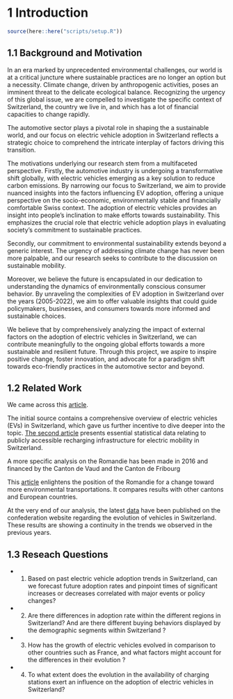 # 1 Introduction

```r
source(here::here("scripts/setup.R"))
```

## 1.1 Background and Motivation

In an era marked by unprecedented environmental challenges, our world is
at a critical juncture where sustainable practices are no longer an
option but a necessity. Climate change, driven by anthropogenic
activities, poses an imminent threat to the delicate ecological balance.
Recognizing the urgency of this global issue, we are compelled to
investigate the specific context of Switzerland, the country we live in,
and which has a lot of financial capacities to change rapidly.

The automotive sector plays a pivotal role in shaping the a sustainable
world, and our focus on electric vehicle adoption in Switzerland
reflects a strategic choice to comprehend the intricate interplay of
factors driving this transition.

The motivations underlying our research stem from a multifaceted
perspective. Firstly, the automotive industry is undergoing a
transformative shift globally, with electric vehicles emerging as a key
solution to reduce carbon emissions. By narrowing our focus to
Switzerland, we aim to provide nuanced insights into the factors
influencing EV adoption, offering a unique perspective on the
socio-economic, environmentally stable and financially comfortable Swiss
context. The adoption of electric vehicles provides an insight into
people's inclination to make efforts towards sustainability. This
emphasizes the crucial role that electric vehicle adoption plays in
evaluating society's commitment to sustainable practices.

Secondly, our commitment to environmental sustainability extends beyond
a generic interest. The urgency of addressing climate change has never
been more palpable, and our research seeks to contribute to the
discussion on sustainable mobility.

Moreover, we believe the future is encapsulated in our dedication to
understanding the dynamics of environmentally conscious consumer
behavior. By unraveling the complexities of EV adoption in Switzerland
over the years (2005-2022), we aim to offer valuable insights that could
guide policymakers, businesses, and consumers towards more informed and
sustainable choices.

We believe that by comprehensively analyzing the impact of external
factors on the adoption of electric vehicles in Switzerland, we can
contribute meaningfully to the ongoing global efforts towards a more
sustainable and resilient future. Through this project, we aspire to
inspire positive change, foster innovation, and advocate for a paradigm
shift towards eco-friendly practices in the automotive sector and
beyond.

## 1.2 Related Work

We came across this
[article](https://www.hivepower.tech/blog/electric-vehicles-evs-in-switzerland-what-you-should-know).

The initial source contains a comprehensive overview of electric
vehicles (EVs) in Switzerland, which gave us further incentive to dive
deeper into the topic. [The second
article](https://www.uvek-gis.admin.ch/BFE/storymaps/MO_Kennzahlen_Fahrzeuge/Ladeinfrastruktur_Elektromobilitaet/?lang=fr)
presents essential statistical data relating to publicly accessible
recharging infrastructure for electric mobility in Switzerland.

A more specific analysis on the Romandie has been made in 2016 and
financed by the Canton de Vaud and the Canton de Fribourg

This
[article](https://www.vd.ch/fileadmin/user_upload/themes/environnement/energie/fichiers_pdf/Rapp-20171116-Electromobilite-Suisse-romande-Synthese.pdf)
enlightens the position of the Romandie for a change toward more
environmental transportations. It compares results with other cantons
and European countries.

At the very end of our analysis, the latest
[data](https://www.bfs.admin.ch/news/fr/2023-0127) have been published
on the confederation website regarding the evolution of vehicles in
Switzerland. These results are showing a continuity in the trends we
observed in the previous years.

## 1.3 Reseach Questions

-   

    1.  Based on past electric vehicle adoption trends in Switzerland,
        can we forecast future adoption rates and pinpoint times of
        significant increases or decreases correlated with major events
        or policy changes?

-   

    2.  Are there differences in adoption rate within the different
        regions in Switzerland? And are there different buying behaviors
        displayed by the demographic segments within Switzerland ?

-   

    3.  How has the growth of electric vehicles evolved in comparison to
        other countries such as France, and what factors might account
        for the differences in their evolution ?

-   

    4.  To what extent does the evolution in the availability of
        charging stations exert an influence on the adoption of electric
        vehicles in Switzerland?

